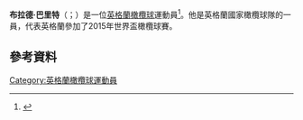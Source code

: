 '''布拉德·巴里特'''（{{lang-en|Brad Barritt}}；{{bd|1986年|8月7日}}）是一位[[英格蘭|英格蘭]][[橄欖球|橄欖球]]運動員<ref name="Saracens 21-25 Gloucester">{{cite news|url=http://news.bbc.co.uk/sport1/hi/rugby_union/english/7719864.stm|title=Saracens 21–25 Gloucester|publisher=BBC|date=16 November 2008|accessdate=3 January 2010}}</ref>。他是英格蘭國家橄欖球隊的一員，代表英格蘭參加了2015年世界盃橄欖球賽。
==參考資料==
{{Reflist}}
[[Category:英格蘭橄欖球運動員|Category:英格蘭橄欖球運動員]]